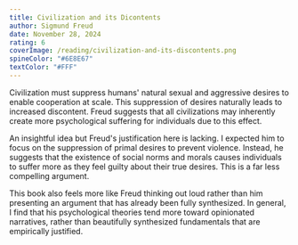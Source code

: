 ```yaml
---
title: Civilization and its Dicontents
author: Sigmund Freud
date: November 28, 2024
rating: 6
coverImage: /reading/civilization-and-its-discontents.png
spineColor: "#6E8E67"
textColor: "#FFF"
---
```


Civilization must suppress humans' natural sexual and aggressive desires to enable cooperation at scale. This suppression of desires naturally leads to increased discontent. Freud suggests that all civilizations may inherently create more psychological suffering for individuals due to this effect.

An insightful idea but Freud's justification here is lacking. I expected him to focus on the suppression of primal desires to prevent violence. Instead, he suggests that the existence of social norms and morals causes individuals to suffer more as they feel guilty about their true desires. This is a far less compelling argument.

This book also feels more like Freud thinking out loud rather than him presenting an argument that has already been fully synthesized. In general, I find that his psychological theories tend more toward opinionated narratives, rather than beautifully synthesized fundamentals that are empirically justified.
